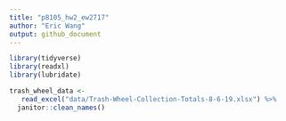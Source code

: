```yaml
---
title: "p8105_hw2_ew2717"
author: "Eric Wang"
output: github_document
---
```


```r

library(tidyverse)
library(readxl)
library(lubridate)

```

```r

trash_wheel_data <-
   read_excel("data/Trash-Wheel-Collection-Totals-8-6-19.xlsx") %>% 
  janitor::clean_names()

```

